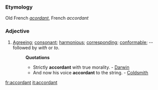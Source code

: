 ===Etymology===
Old French ''[[acordant]]'', French ''accordant''
===Adjective===
#[[Agreeing]]; [[consonant]]; [[harmonious]]; [[corresponding]]; [[conformable]]; -- followed by ''with'' or ''to''.
#:'''Quotations'''
#:*Strictly '''accordant''' with true morality. - [[Darwin]]
#:*And now his voice '''accordant''' to the string. - [[Coldsmith]]

[[fr:accordant]]
[[it:accordant]]